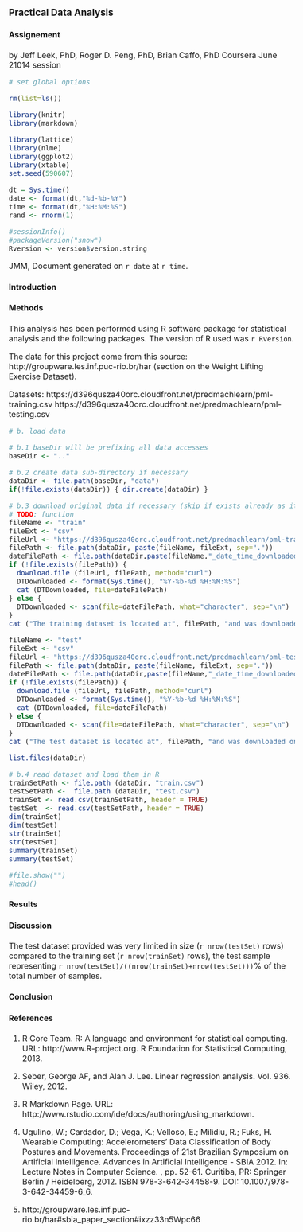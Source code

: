 ### Practical Data Analysis
#### Assignement
by Jeff Leek, PhD, Roger D. Peng, PhD, Brian Caffo, PhD
Coursera June 21014 session 
  
```r
# set global options
```

```r
rm(list=ls())

library(knitr)
library(markdown)

library(lattice)
library(nlme)
library(ggplot2)
library(xtable)
set.seed(590607)

dt = Sys.time()
date <- format(dt,"%d-%b-%Y")
time <- format(dt,"%H:%M:%S")
rand <- rnorm(1)

#sessionInfo()
#packageVersion("snow")
Rversion <- version$version.string
```

<style>
body {
    font-size: 1.0em;
    font-family: "Arial, Helvetica, sans-serif"";
}
</style>

JMM, Document generated on `r date` at `r time`.

#### Introduction

#### Methods

This analysis has been performed using R software package for statistical analysis and the following packages.
The version of R used was `r Rversion`.

The data for this project come from this source: http://groupware.les.inf.puc-rio.br/har (section on the Weight Lifting Exercise Dataset).

Datasets:
https://d396qusza40orc.cloudfront.net/predmachlearn/pml-training.csv
https://d396qusza40orc.cloudfront.net/predmachlearn/pml-testing.csv


```r

# b. load data

# b.1 baseDir will be prefixing all data accesses
baseDir <- ".."

# b.2 create data sub-directory if necessary
dataDir <- file.path(baseDir, "data")
if(!file.exists(dataDir)) { dir.create(dataDir) }

# b.3 download original data if necessary (skip if exists already as it takes time)
# TODO: function
fileName <- "train"
fileExt <- "csv"
fileUrl <- "https://d396qusza40orc.cloudfront.net/predmachlearn/pml-training.csv"
filePath <- file.path(dataDir, paste(fileName, fileExt, sep="."))
dateFilePath <- file.path(dataDir,paste(fileName,"_date_time_downloaded.txt",sep=""))
if (!file.exists(filePath)) {
  download.file (fileUrl, filePath, method="curl")
  DTDownloaded <- format(Sys.time(), "%Y-%b-%d %H:%M:%S")
  cat (DTDownloaded, file=dateFilePath)
} else {
  DTDownloaded <- scan(file=dateFilePath, what="character", sep="\n")
}
cat ("The training dataset is located at", filePath, "and was downloaded on downloaded on", DTDownloaded)

fileName <- "test"
fileExt <- "csv"
fileUrl <- "https://d396qusza40orc.cloudfront.net/predmachlearn/pml-testing.csv"
filePath <- file.path(dataDir, paste(fileName, fileExt, sep="."))
dateFilePath <- file.path(dataDir,paste(fileName,"_date_time_downloaded.txt",sep=""))
if (!file.exists(filePath)) {
  download.file (fileUrl, filePath, method="curl")
  DTDownloaded <- format(Sys.time(), "%Y-%b-%d %H:%M:%S")
  cat (DTDownloaded, file=dateFilePath)
} else {
  DTDownloaded <- scan(file=dateFilePath, what="character", sep="\n")
}
cat ("The test dataset is located at", filePath, "and was downloaded on downloaded on", DTDownloaded)

list.files(dataDir)

# b.4 read dataset and load them in R
trainSetPath <- file.path (dataDir, "train.csv")
testSetPath <-  file.path (dataDir, "test.csv")
trainSet <- read.csv(trainSetPath, header = TRUE) 
testSet  <- read.csv(testSetPath, header = TRUE)
dim(trainSet)
dim(testSet)
str(trainSet)
str(testSet)
summary(trainSet)
summary(testSet)

#file.show("")
#head()

```

#### Results

#### Discussion

The test dataset provided was very limited in size (`r nrow(testSet)` rows) compared to the training set (`r nrow(trainSet)` rows), the test sample representing `r nrow(testSet)/((nrow(trainSet)+nrow(testSet)))`% of the total number of samples.

#### Conclusion

#### References

1. R Core Team. R: A language and environment for statistical computing. URL: http://www.R-project.org. R Foundation for Statistical Computing, 2013.

2. Seber, George AF, and Alan J. Lee. Linear regression analysis. Vol. 936. Wiley, 2012.

3. R Markdown Page. URL: http://www.rstudio.com/ide/docs/authoring/using_markdown. 

4. Ugulino, W.; Cardador, D.; Vega, K.; Velloso, E.; Milidiu, R.; Fuks, H. Wearable Computing: Accelerometers' Data Classification of Body Postures and Movements. Proceedings of 21st Brazilian Symposium on Artificial Intelligence. Advances in Artificial Intelligence - SBIA 2012. In: Lecture Notes in Computer Science. , pp. 52-61. Curitiba, PR: Springer Berlin / Heidelberg, 2012. ISBN 978-3-642-34458-9. DOI: 10.1007/978-3-642-34459-6_6.

5. http://groupware.les.inf.puc-rio.br/har#sbia_paper_section#ixzz33n5Wpc66
